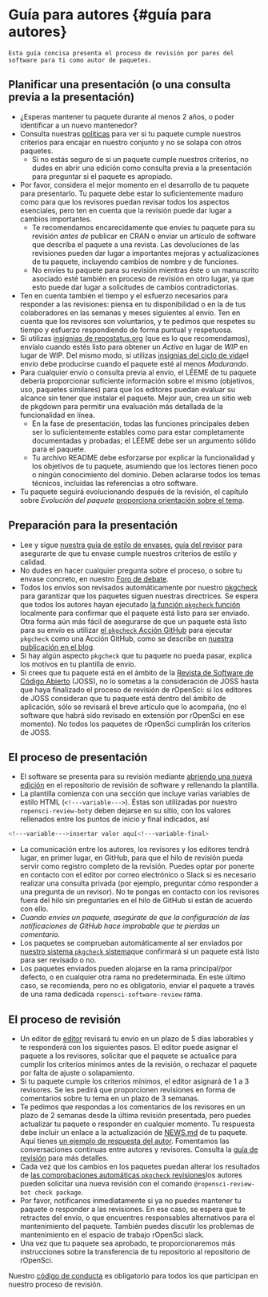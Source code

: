 # Guía para autores {#guía para autores}

```block
Esta guía concisa presenta el proceso de revisión por pares del software para ti como autor de paquetes.
```

## Planificar una presentación (o una consulta previa a la presentación)

- ¿Esperas mantener tu paquete durante al menos 2 años, o poder identificar a un nuevo mantenedor?
- Consulta nuestras [políticas](#policies) para ver si tu paquete cumple nuestros criterios para encajar en nuestro conjunto y no se solapa con otros paquetes.
  - Si no estás seguro de si un paquete cumple nuestros criterios, no dudes en abrir una edición como consulta previa a la presentación para preguntar si el paquete es apropiado.
- Por favor, considera el mejor momento en el desarrollo de tu paquete para presentarlo.  Tu paquete debe estar lo suficientemente maduro como para que los revisores puedan revisar todos los aspectos esenciales, pero ten en cuenta que la revisión puede dar lugar a cambios importantes.
  - Te recomendamos encarecidamente que envíes tu paquete para su revisión *antes de* publicar en CRAN o enviar un artículo de software que describa el paquete a una revista. Las devoluciones de las revisiones pueden dar lugar a importantes mejoras y actualizaciones de tu paquete, incluyendo cambios de nombre y de funciones.
  - No envíes tu paquete para su revisión mientras éste o un manuscrito asociado esté también en proceso de revisión en otro lugar, ya que esto puede dar lugar a solicitudes de cambios contradictorias.
- Ten en cuenta también el tiempo y el esfuerzo necesarios para responder a las revisiones: piensa en tu disponibilidad o en la de tus colaboradores en las semanas y meses siguientes al envío. Ten en cuenta que los revisores son voluntarios, y te pedimos que respetes su tiempo y esfuerzo respondiendo de forma puntual y respetuosa.
- Si utilizas [insignias de repostatus.org](https://www.repostatus.org/) (que es lo que recomendamos), envíalo cuando estés listo para obtener un *Activo* en lugar de *WIP* en lugar de WIP. Del mismo modo, si utilizas [insignias del ciclo de vida](https://www.tidyverse.org/lifecycle/)el envío debe producirse cuando el paquete esté al menos *Madurando*.
- Para cualquier envío o consulta previa al envío, el LÉEME de tu paquete debería proporcionar suficiente información sobre el mismo (objetivos, uso, paquetes similares) para que los editores puedan evaluar su alcance sin tener que instalar el paquete. Mejor aún, crea un sitio web de pkgdown para permitir una evaluación más detallada de la funcionalidad en línea.
  - En la fase de presentación, todas las funciones principales deben ser lo suficientemente estables como para estar completamente documentadas y probadas; el LÉEME debe ser un argumento sólido para el paquete.
  - Tu archivo README debe esforzarse por explicar la funcionalidad y los objetivos de tu paquete, asumiendo que los lectores tienen poco o ningún conocimiento del dominio. Deben aclararse todos los temas técnicos, incluidas las referencias a otro software.
- Tu paquete seguirá evolucionando después de la revisión, el capítulo sobre *Evolución del paquete* [proporciona orientación sobre el tema](#evolution).

## Preparación para la presentación

- Lee y sigue [nuestra guía de estilo de envases](#building), [guía del revisor](#preparereview) para asegurarte de que tu envase cumple nuestros criterios de estilo y calidad.
- No dudes en hacer cualquier pregunta sobre el proceso, o sobre tu envase concreto, en nuestro [Foro de debate](https://discuss.ropensci.org).
- Todos los envíos son revisados automáticamente por nuestro [pkgcheck](https://docs.ropensci.org/pkgcheck/) para garantizar que los paquetes siguen nuestras directrices. Se espera que todos los autores hayan ejecutado [la función `pkgcheck` función](https://docs.ropensci.org/pkgcheck/reference/pkgcheck.html) localmente para confirmar que el paquete está listo para ser enviado. Otra forma aún más fácil de asegurarse de que un paquete está listo para su envío es utilizar [el `pkgcheck` Acción GitHub](https://github.com/ropensci-review-tools/pkgcheck-action) para ejecutar `pkgcheck` como una Acción GitHub, como se describe en [nuestra publicación en el blog](https://ropensci.org/blog/2022/02/01/pkgcheck-action/).
- Si hay algún aspecto `pkgcheck` que tu paquete no pueda pasar, explica los motivos en tu plantilla de envío.
- Si crees que tu paquete está en el ámbito de la
  [Revista de Software de Código Abierto](https://joss.theoj.org/) (JOSS), no lo sometas a la consideración de JOSS hasta que haya finalizado el proceso de revisión de rOpenSci: si los editores de JOSS consideran que tu paquete está dentro del ámbito de aplicación, sólo se revisará el breve artículo que lo acompaña, (no el software que habrá sido revisado en extensión por rOpenSci en ese momento). No todos los paquetes de rOpenSci cumplirán los criterios de JOSS.

## El proceso de presentación

- El software se presenta para su revisión mediante [abriendo una nueva edición](https://github.com/ropensci/software-review/issues/new/choose) en el repositorio de revisión de software y rellenando la plantilla.
- La plantilla comienza con una sección que incluye varias variables de estilo HTML (`<!---variable--->`). Éstas son utilizadas por nuestro `ropensci-review-bot`y deben dejarse en su sitio, con los valores rellenados entre los puntos de inicio y final indicados, así

```bash
<!---variable--->insertar valor aquí<!---variable-final>
```

- La comunicación entre los autores, los revisores y los editores tendrá lugar, en primer lugar, en GitHub, para que el hilo de revisión pueda servir como registro completo de la revisión. Puedes optar por ponerte en contacto con el editor por correo electrónico o Slack si es necesario realizar una consulta privada (por ejemplo, preguntar cómo responder a una pregunta de un revisor). No te pongas en contacto con los revisores fuera del hilo sin preguntarles en el hilo de GitHub si están de acuerdo con ello.
- *Cuando envíes un paquete, asegúrate de que la configuración de las notificaciones de GitHub hace improbable que te pierdas un comentario.*
- Los paquetes se comprueban automáticamente al ser enviados por [nuestro sistema `pkgcheck` sistema](https://docs.ropensci.org/pkgcheck)que confirmará si un paquete está listo para ser revisado o no.
- Los paquetes enviados pueden alojarse en la rama principal/por defecto, o en cualquier otra rama no predeterminada. En este último caso, se recomienda, pero no es obligatorio, enviar el paquete a través de una rama dedicada `ropensci-software-review` rama.

## El proceso de revisión

- Un editor de [editor](#editors) revisará tu envío en un plazo de 5 días laborables y te responderá con los siguientes pasos. El editor puede asignar el paquete a los revisores, solicitar que el paquete se actualice para cumplir los criterios mínimos antes de la revisión, o rechazar el paquete por falta de ajuste o solapamiento.
- Si tu paquete cumple los criterios mínimos, el editor asignará de 1 a 3 revisores. Se les pedirá que proporcionen revisiones en forma de comentarios sobre tu tema en un plazo de 3 semanas.
- Te pedimos que respondas a los comentarios de los revisores en un plazo de 2 semanas desde la última revisión presentada, pero puedes actualizar tu paquete o responder en cualquier momento. Tu respuesta debe incluir un enlace a la actualización de [NEWS.md](#news) de tu paquete. Aquí tienes [un ejemplo de respuesta del autor](https://github.com/ropensci/software-review/issues/160#issuecomment-355043656).  Fomentamos las conversaciones continuas entre autores y revisores. Consulta la [guía de revisión](#reviewerguide) para más detalles.
- Cada vez que los cambios en los paquetes puedan alterar los resultados de [las comprobaciones automáticas `pkgcheck` revisiones](https://docs.ropensci.org/pkgcheck)los autores pueden solicitar una nueva revisión con el comando `@ropensci-review-bot check package`.
- Por favor, notifícanos inmediatamente si ya no puedes mantener tu paquete o responder a las revisiones. En ese caso, se espera que te retractes del envío, o que encuentres responsables alternativos para el mantenimiento del paquete. También puedes discutir los problemas de mantenimiento en el espacio de trabajo rOpenSci slack.
- Una vez que tu paquete sea aprobado, te proporcionaremos más instrucciones sobre la transferencia de tu repositorio al repositorio de rOpenSci.

Nuestro [código de conducta](#code-of-conduct) es obligatorio para todos los que participan en nuestro proceso de revisión.


